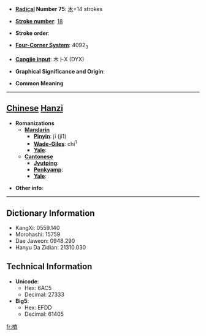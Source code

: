 * '''[[Wiktionary:Chinese radical index| Radical]] Number 75''': [[Wiktionary:Chinese radical index 木|木]]+14 strokes

* '''[[Wiktionary:Chinese total strokes index|Stroke number]]''': [[Wiktionary:Chinese total strokes index 18|18]]

* '''Stroke order''': 

* '''[[Wiktionary:Chinese four corner index|Four-Corner System]]''': 4092<sub>3</sub>

* '''[[Wiktionary:Chinese Cangjie index|Cangjie input]]''': 木卜X (DYX)

* '''Graphical Significance and Origin''': 

* '''Common Meaning'''

----

== [[Chinese]] [[Hanzi]] ==

* '''Romanizations'''
** '''[[Mandarin]]'''
*** '''[[Pinyin]]''': jī (ji1)
*** '''[[Wade-Giles]]''': chi<sup>1</sup>
*** '''[[Yale]]''': 
** '''[[Cantonese]]'''
*** '''[[Jyutping]]''':
*** '''[[Penkyamp]]''': 
*** '''[[Yale]]''': 

* '''Other info''': 

----

== Dictionary Information ==

* KangXi: 0559.140
* Morohashi: 15759
* Dae Jaweon: 0948.290
* Hanyu Da Zidian: 21310.030

== Technical Information ==

* '''Unicode''':
** Hex: 6AC5
** Decimal: 27333
* '''Big5''':
** Hex: EFDD
** Decimal: 61405

[[fr:櫅]]